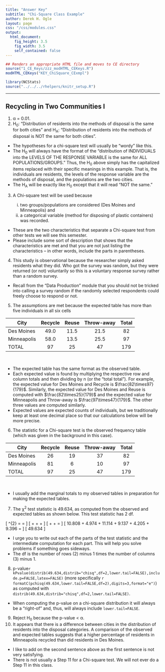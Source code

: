 ```yaml
---
title: "Answer Key"
subtitle: "Chi-Square Class Example"
author: Derek H. Ogle
layout: page
css: "/css/modules.css"
output:
  html_document:
    fig_height: 3.5
    fig_width: 3.5
    self_contained: false
---
```


```r
## Renders an appropriate HTML file and moves to CE directory
source("1_CE_Keys/zzz_modHTML_CEKeys.R")
modHTML_CEKeys("KEY_ChiSquare_CExmpl")
```

```r
library(NCStats)
source("../../../rhelpers/knitr_setup.R")
```

----

## Recycling in Two Communities I

<ol>
<li>&alpha; = 0.01.</li>
<li>H<sub>0</sub>: "Distribution of residents into the methods of disposal is the same for both cities" and H<sub>A</sub>: "Distribution of residents into the methods of disposal is NOT the same for both cities".</li>
</ol>

<div class="alert alert-warning">
<ul>
  <li>The hypotheses for a chi-square test will usually be "wordy" like this.</li>
  <li>The H<sub>0</sub> will always have the format of the "distribution of INDIVIDUALS into the LEVELS OF THE RESPONSE VARIABLE is the same for ALL POPULATIONS/GROUPS." Thus, the H<sub>0</sub> above simply has the capitalized items replaced with their specific meanings in this example. That is, the individuals are residents, the levels of the response variable are the methods of disposal, and the populations are the two cities.</li>
  <li>The H<sub>A</sub> will be exactly like H<sub>0</sub> except that it will read "NOT the same."</li>
</ul>
</div>

<ol start="3">
  <li>A Chi-square test will be used because</li>
  <ol type="i">
    <li>two groups/populations are considered (Des Moines and Minneapolis) and</li>
    <li>a categorical variable (method for disposing of plastic containers) was recorded.</li>
  </ol>
</ol>

<div class="alert alert-warning">
<ul>
  <li>These are the two characteristics that separate a Chi-square test from other tests we will see this semester.</li>
  <li>Please include some sort of description that shows that the characteristics are met and that you are not just listing the characteristics -- in other words, include the parts in parentheses.</li>
</ul>
</div>

<ol start="4">
  <li>This study is observational because the researcher simply asked residents what they did. Who got the survey was random, but they were returned (or not) voluntarily so this is a voluntary response survey rather than a random survey.</li>
</ol>

<div class="alert alert-warning">
<ul>
  <li>Recall from the "Data Production" module that you should not be tricked into calling a survey random if the randomly selected respondents could freely choose to respond or not.</li>
</ul>
</div>

<ol start="5">
  <li>The assumptions are met because the expected table has more than five individuals in all six cells</li>
</ol>  

| City        | Recycle | Reuse | Throw-away | Total
|-------------|:-------:|:-----:|:----------:|:-----:
| Des Moines  |   49.0  |  11.5 |   21.5     |  82
| Minneapolis |   58.0  |  13.5 |   25.5     |  97
| TOTAL       |   97    |  25   |   47       | 179

<br>

<div class="alert alert-warning">
<ul>
  <li>The expected table has the same format as the observed table.</li>
  <li>Each expected value is found by multiplying the respective row and column totals and then dividing by n (or the "total total"). For example, the expected value for Des Moines and Recycle is $\frac{82\times97}{179}$. Similarly, the expected value for Des Moines and Reuse is computed with $\frac{82\times25}{179}$ and the expected value for Minneapolis and Throw-away is $\frac{97\times47}{179}$. The other three values are computed similarly.</li>
  <li>Expected values are expected counts of individuals, but we traditionally keep at least one decimal place so that our calculations below will be more precise.</li>
</ul>
</div>

<ol start="6">
  <li>The statistic for a Chi-square test is the observed frequency table (which was given in the background in this case).</li>
</ol>

| City        | Recycle | Reuse | Throw-away | Total
|-------------|:-------:|:-----:|:----------:|:-----:
| Des Moines  |   26    |  19   |   37       |  82
| Minneapolis |   81    |   6   |   10       |  97
| TOTAL       |   97    |  25   |   47       | 179

<br>

<div class="alert alert-warning">
  <ul>
  <li>I usually add the marginal totals to my observed tables in preparation for making the expected tables.</li>
  </ul>
</div>

<ol start="7">
  <li>The &chi;<sup>2</sup> test statistic is 49.634, as computed from the observed and expected tables as shown below. This test statistic has 2 df.</li>
</ol>

\[ \chi^{2} = \sum\frac{(obs-exp)^{2}}{exp} = \]
\[ \frac{(26-49.0)^{2}}{49.0} + \frac{(19-11.5)^{2}}{11.5} + \frac{(37-21.5)^{2}}{21.5} + \]
\[ \frac{(81-58.0)^{2}}{58.0} + \frac{(6-13.5)^{2}}{13.5} + \frac{(10-25.5)^{2}}{25.5} = \]
\[ 10.808 + 4.974 + 11.114 + 9.137 + 4.205 + 9.396 = \]
\[ 49.634 \]

<div class="alert alert-warning">
  <ul>
  <li>I urge you to write out each of the parts of the test statistic and the intermediate computation for each part. This will help you solve problems if something goes sideways.</li>
  <li>The df is the number of rows (2) minus 1 times the number of columns (3) minus 1.</li>
  </ul>
</div>

<ol start="8">
  <li>p-value`r kPvalue(distrib(49.634,distrib="chisq",df=2,lower.tail=FALSE),include.p=FALSE,latex=FALSE)` (more specifically `r formatC(pchisq(49.634,lower.tail=FALSE,df=2),digits=3,format="e")`) as computed with `distrib(49.634,distrib="chisq",df=2,lower.tail=FALSE)`.</li>
</ol>

<div class="alert alert-warning">
  <ul>
  <li>When computing the p-value on a chi-square distribution it will always be a "right-of" and, thus, will always include `lower.tail=FALSE`.</li>
  </ul>
</div>

<ol start="9">
<li>Reject H<sub>0</sub> because the p-value &lt; &alpha;.</li>
<li>It appears that there is a difference between cities in the distribution of residents into the disposal categories. A comparison of the observed and expected tables suggests that a higher percentage of residents in Minneapolis recycled than did residents in Des Moines.</li>
</ol>

<div class="alert alert-warning">
  <ul>
    <li>I like to add on the second sentence above as the first sentence is not very satisfying.</li>
    <li>There is not usually a Step 11 for a Chi-square test. We will not ever do a Step 11 in this class.</li>
  </ul>
</div>
